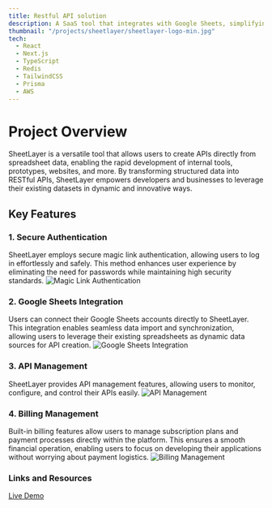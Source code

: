 ```yaml
---
title: Restful API solution
description: A SaaS tool that integrates with Google Sheets, simplifying data management and including built-in billing so businesses can manage their subscriptions with ease.
thumbnail: "/projects/sheetlayer/sheetlayer-logo-min.jpg"
tech:
  - React
  - Next.js
  - TypeScript
  - Redis
  - TailwindCSS
  - Prisma
  - AWS
---
```


# Project Overview

SheetLayer is a versatile tool that allows users to create APIs directly from spreadsheet data, enabling the rapid development of internal tools, prototypes, websites, and more. By transforming structured data into RESTful APIs, SheetLayer empowers developers and businesses to leverage their existing datasets in dynamic and innovative ways.

## Key Features

### 1. Secure Authentication

SheetLayer employs secure magic link authentication, allowing users to log in effortlessly and safely. This method enhances user experience by eliminating the need for passwords while maintaining high security standards.
![Magic Link Authentication](https://www.ayyyub.com/projects/sheetlayer/auth-min.jpg)

### 2. Google Sheets Integration

Users can connect their Google Sheets accounts directly to SheetLayer. This integration enables seamless data import and synchronization, allowing users to leverage their existing spreadsheets as dynamic data sources for API creation.
![Google Sheets Integration](https://www.ayyyub.com/projects/sheetlayer/sheets-integration-min.jpg)

### 3. API Management

SheetLayer provides API management features, allowing users to monitor, configure, and control their APIs easily.
![API Management](https://www.ayyyub.com/projects/sheetlayer/main-feature-min.jpg)

### 4. Billing Management

Built-in billing features allow users to manage subscription plans and payment processes directly within the platform. This ensures a smooth financial operation, enabling users to focus on developing their applications without worrying about payment logistics.
![Billing Management](https://www.ayyyub.com/projects/sheetlayer/billing-feature-min.jpg)

### Links and Resources

<a href="https://sheetlayer.com" target="_blank" rel="noopener noreferrer">
  Live Demo
</a>
